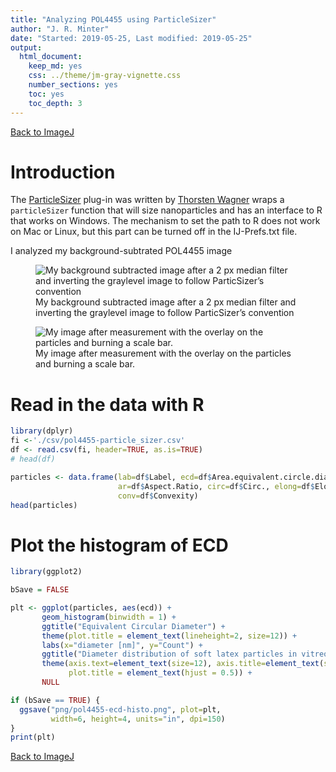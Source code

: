 ```yaml
---
title: "Analyzing POL4455 using ParticleSizer"
author: "J. R. Minter"
date: "Started: 2019-05-25, Last modified: 2019-05-25"
output:
  html_document:
    keep_md: yes
    css: ../theme/jm-gray-vignette.css
    number_sections: yes
    toc: yes
    toc_depth: 3
---
```


[Back to ImageJ](ImageJ.html)


# Introduction

The [ParticleSizer](https://imagej.net/ParticleSizer) plug-in was written by
[Thorsten Wagner](https://github.com/thorstenwagner) wraps a `particleSizer`
function that will size nanoparticles and has an interface to R that works
on Windows. The mechanism to set the path to R does not work on Mac or
Linux, but this part can be turned off in the IJ-Prefs.txt file.

I analyzed my background-subtrated POL4455 image

![My background subtracted image after a 2 px median filter and inverting the graylevel image to follow ParticSizer's convention ](png/POL-4455-16bit-Img01-bks-mf_inv.png)

![My image after measurement with the overlay on the particles and burning a scale bar. ](png/POL-4455-16bit-Img01-bks-ana.png)

# Read in the data with R

```r
library(dplyr)
fi <-'./csv/pol4455-particle_sizer.csv'
df <- read.csv(fi, header=TRUE, as.is=TRUE)
# head(df)

particles <- data.frame(lab=df$Label, ecd=df$Area.equivalent.circle.diameter,
                        ar=df$Aspect.Ratio, circ=df$Circ., elong=df$Elong.,
                        conv=df$Convexity)
head(particles)

```

# Plot the histogram of ECD

```r
library(ggplot2)

bSave = FALSE

plt <- ggplot(particles, aes(ecd)) +
       geom_histogram(binwidth = 1) +
       ggtitle("Equivalent Circular Diameter") +
       theme(plot.title = element_text(lineheight=2, size=12)) +
       labs(x="diameter [nm]", y="Count") +
       ggtitle("Diameter distribution of soft latex particles in vitreous ice") +
       theme(axis.text=element_text(size=12), axis.title=element_text(size=14),
             plot.title = element_text(hjust = 0.5)) +
       NULL

if (bSave == TRUE) {
  ggsave("png/pol4455-ecd-histo.png", plot=plt,
         width=6, height=4, units="in", dpi=150)
}
print(plt)

```

[Back to ImageJ](ImageJ.html)
